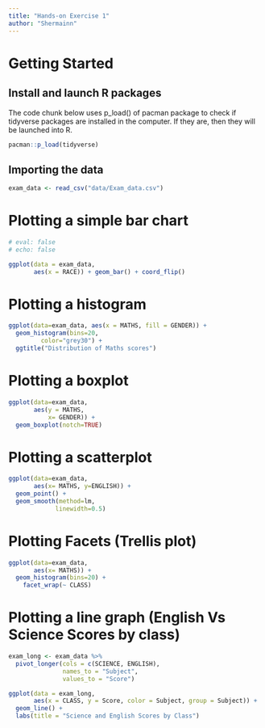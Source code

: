 ```yaml
---
title: "Hands-on Exercise 1"
author: "Shermainn"
---
```


# Getting Started

## Install and launch R packages

The code chunk below uses p_load() of pacman package to check if tidyverse packages are installed in the computer. If they are, then they will be launched into R.

```r
pacman::p_load(tidyverse)
```

## Importing the data

```r
exam_data <- read_csv("data/Exam_data.csv")
```

# Plotting a simple bar chart

```r
# eval: false
# echo: false

ggplot(data = exam_data,
       aes(x = RACE)) + geom_bar() + coord_flip()
```

# Plotting a histogram

```r
ggplot(data=exam_data, aes(x = MATHS, fill = GENDER)) +
  geom_histogram(bins=20, 
         color="grey30") +
  ggtitle("Distribution of Maths scores")

```


# Plotting a boxplot

```r
ggplot(data=exam_data, 
       aes(y = MATHS, 
           x= GENDER)) +
  geom_boxplot(notch=TRUE)
```

# Plotting a scatterplot

```r
ggplot(data=exam_data, 
       aes(x= MATHS, y=ENGLISH)) +
  geom_point() +
  geom_smooth(method=lm, 
             linewidth=0.5)
```

# Plotting Facets (Trellis plot)

```r
ggplot(data=exam_data, 
       aes(x= MATHS)) +
  geom_histogram(bins=20) +
    facet_wrap(~ CLASS)
```

# Plotting a line graph (English Vs Science Scores by class)

```r

exam_long <- exam_data %>%
  pivot_longer(cols = c(SCIENCE, ENGLISH),
               names_to = "Subject",
               values_to = "Score")

ggplot(data = exam_long, 
       aes(x = CLASS, y = Score, color = Subject, group = Subject)) +
  geom_line() +
  labs(title = "Science and English Scores by Class")

```